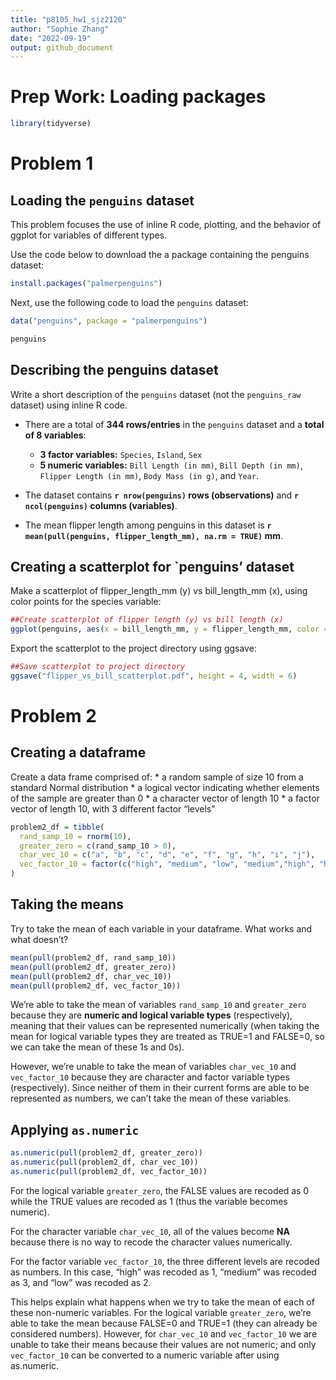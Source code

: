 ```yaml
---
title: "p8105_hw1_sjz2120"
author: "Sophie Zhang"
date: "2022-09-19"
output: github_document
---
```


# Prep Work: Loading packages
```r
library(tidyverse)
```

# Problem 1
## Loading the `penguins` dataset
This problem focuses the use of inline R code, plotting, and the behavior of ggplot for variables of different types.

Use the code below to download the a package containing the penguins dataset:
```r
install.packages("palmerpenguins")
```

Next, use the following code to load the `penguins` dataset:
```r
data("penguins", package = "palmerpenguins")

penguins
```

## **Describing the penguins dataset**
Write a short description of the `penguins` dataset (not the `penguins_raw` dataset) using inline R code.

* There are a total of **344 rows/entries** in the `penguins` dataset and a **total of 8 variables**:
    * **3 factor variables:** `Species`, `Island`, `Sex`
    * **5 numeric variables:** `Bill Length (in mm)`, `Bill Depth (in mm)`, `Flipper Length (in mm)`, `Body Mass (in g)`, and `Year`.

* The dataset contains **`r nrow(penguins)` rows (observations)**
and **`r ncol(penguins)` columns (variables)**.

* The mean flipper length among penguins in this dataset is
**`r mean(pull(penguins, flipper_length_mm), na.rm = TRUE)` mm**.

## Creating a scatterplot for `penguins' dataset
Make a scatterplot of flipper_length_mm (y) vs bill_length_mm (x), using color points for the species variable:
```r
##Create scatterplot of flipper length (y) vs bill length (x)
ggplot(penguins, aes(x = bill_length_mm, y = flipper_length_mm, color = species)) + geom_point() + xlab("Bill Length (mm)") + ylab("Flipper Length (mm)") + ggtitle("Plot of Penguin Flipper vs Bill Length (by species)")
```


Export the scatterplot to the project directory using ggsave:
```r
##Save scatterplot to project directory
ggsave("flipper_vs_bill_scatterplot.pdf", height = 4, width = 6)
```


# Problem 2
## Creating a dataframe
Create a data frame comprised of:
* a random sample of size 10 from a standard Normal distribution
* a logical vector indicating whether elements of the sample are greater than 0
* a character vector of length 10
* a factor vector of length 10, with 3 different factor “levels”
```r
problem2_df = tibble(
  rand_samp_10 = rnorm(10),
  greater_zero = c(rand_samp_10 > 0),
  char_vec_10 = c("a", "b", "c", "d", "e", "f", "g", "h", "i", "j"),
  vec_factor_10 = factor(c("high", "medium", "low", "medium","high", "high", "low", "low", "medium", "high"))
)
```

## Taking the means
Try to take the mean of each variable in your dataframe. What works and what doesn’t?
```r
mean(pull(problem2_df, rand_samp_10))
mean(pull(problem2_df, greater_zero))
mean(pull(problem2_df, char_vec_10))
mean(pull(problem2_df, vec_factor_10))
```
We're able to take the mean of variables `rand_samp_10` and `greater_zero` because they are **numeric and logical variable types** (respectively), meaning that their values can be represented numerically (when taking the mean for logical variable types they are treated as TRUE=1 and FALSE=0, so we can take the mean of these 1s and 0s).

However, we're unable to take the mean of variables `char_vec_10` and `vec_factor_10` because they are character and factor variable types (respectively). Since neither of them in their current forms are able to be represented as numbers, we can't take the mean of these variables.

## Applying `as.numeric`
```r
as.numeric(pull(problem2_df, greater_zero))
as.numeric(pull(problem2_df, char_vec_10))
as.numeric(pull(problem2_df, vec_factor_10))
```
For the logical variable `greater_zero`, the FALSE values are recoded as 0 while the TRUE values are recoded as 1 (thus the variable becomes numeric).

For the character variable `char_vec_10`, all of the values become **NA** because there is no way to recode the character values numerically.

For the factor variable `vec_factor_10`, the three different levels are recoded as numbers. In this case, "high" was recoded as 1, "medium" was recoded as 3, and "low" was recoded as 2.

This helps explain what happens when we try to take the mean of each of these non-numeric variables. For the logical variable `greater_zero`, we're able to take the mean because FALSE=0 and TRUE=1 (they can already be considered numbers). However, for `char_vec_10` and `vec_factor_10` we are  unable to take their means because their values are not numeric; and only `vec_factor_10` can be converted to a numeric variable after using as.numeric.
